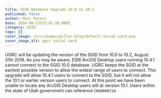 ```yaml
---
title: SGID Database Upgrade 10.0 to 10.2
published: false
author: Matt Peters
date: 2016-08-23T22:42:20.000Z
category: SGID
tags: []
cover_image: /src/images/pillar-blog/default-social-card.png
cover_image_alt: ugrc social card
---
```



UGRC will be updating the version of the SGID from 10.0 to 10.2, August 31th 2016. As you may be aware, ESRI ArcGIS Desktop users running 10.4.1 cannot connect to the SGID 10.0 database. UGRC keeps the SGID at the earliest possible version to allow the widest range of users to connect. This upgrade will allow 10.4.1 users to connect to the SGID, but it will not allow the 10.1 or earlier version users to connect. At this point we have been unable to locate any ArcGIS Desktop users still at version 10.1. Users within the state of Utah government can reference `CHG0009724`.

<Contacts subject={frontmatter.title} contactKey="change_manager" />
